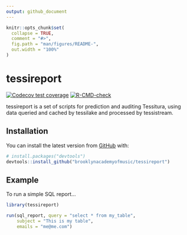 ```yaml
---
output: github_document
---
```


<!-- README.md is generated from README.Rmd. Please edit that file -->

```r
knitr::opts_chunk$set(
  collapse = TRUE,
  comment = "#>",
  fig.path = "man/figures/README-",
  out.width = "100%"
)
```

# tessireport

<!-- badges: start -->
[![Codecov test coverage](https://codecov.io/gh/brooklynacademyofmusic/tessireport/branch/main/graph/badge.svg)](https://app.codecov.io/gh/brooklynacademyofmusic/tessireport?branch=main)
[![R-CMD-check](https://github.com/brooklynacademyofmusic/tessireport/actions/workflows/R-CMD-check.yaml/badge.svg)](https://github.com/brooklynacademyofmusic/tessireport/actions/workflows/R-CMD-check.yaml)
<!-- badges: end -->

tessireport is a set of scripts for prediction and auditing Tessitura, using data queried and cached by tessilake and processed by tessistream.

## Installation

You can install the latest version from [GitHub](https://github.com/) with:

``` r
# install.packages("devtools")
devtools::install_github("brooklynacademyofmusic/tessireport")
```
## Example

To run a simple SQL report...

```r
library(tessireport)

run(sql_report, query = "select * from my_table",
    subject = "This is my table",
    emails = "me@me.com")

```

